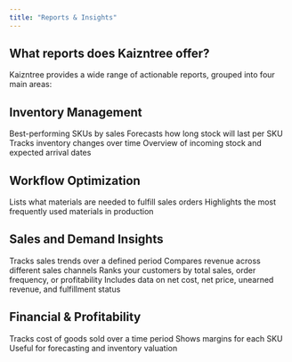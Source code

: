```yaml
---
title: "Reports & Insights"
---
```


## What reports does Kaizntree offer?

Kaizntree provides a wide range of actionable reports, grouped into four main areas:

## Inventory Management
<AccordionGroup>
      <Accordion title="Top Selling Products Report">
        Best-performing SKUs by sales
      </Accordion>
      <Accordion title="Days Until Stock Out Report">
        Forecasts how long stock will last per SKU
      </Accordion>
      <Accordion title="Stock Quantity Over Time">
        Tracks inventory changes over time
      </Accordion>
      <Accordion title="Future Incoming Stock Report">
        Overview of incoming stock and expected arrival dates
      </Accordion>
    </AccordionGroup>
    
## Workflow Optimization
  <AccordionGroup>
  <Accordion title="Materials Requirement Report">
      Lists what materials are needed to fulfill sales orders
    </Accordion>
    <Accordion title="Most Used Materials Report">
      Highlights the most frequently used materials in production
    </Accordion>
  </AccordionGroup>
    
## Sales and Demand Insights
<AccordionGroup>
  <Accordion title="Sales Over Time Report">
      Tracks sales trends over a defined period
    </Accordion>
    <Accordion title="Revenue by Sales Channel Report">
      Compares revenue across different sales channels
    </Accordion>
    <Accordion title="Top Customers Report">
      Ranks your customers by total sales, order frequency, or profitability
    </Accordion>
    <Accordion title="Sales Order Fulfillment Analysis">
      Includes data on net cost, net price, unearned revenue, and fulfillment status
    </Accordion>
</AccordionGroup>

## Financial & Profitability
<AccordionGroup>
  <Accordion title="Total COGS Report">
      Tracks cost of goods sold over a time period
    </Accordion>
    <Accordion title="Profit Per Item Report">
      Shows margins for each SKU
    </Accordion>
    <Accordion title="Average Cost Per Unit Report">
      Useful for forecasting and inventory valuation
    </Accordion>
</AccordionGroup>